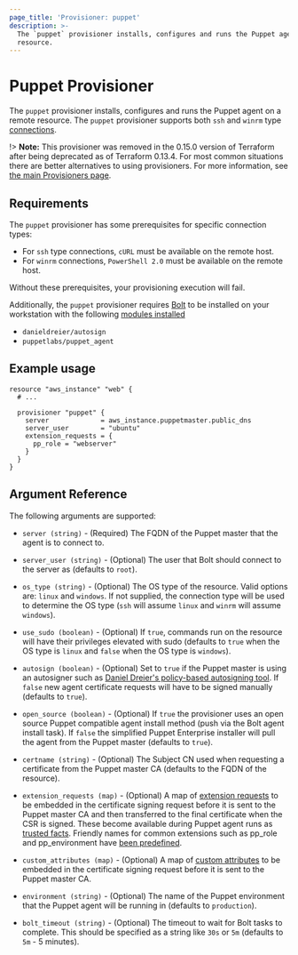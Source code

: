 ```yaml
---
page_title: 'Provisioner: puppet'
description: >-
  The `puppet` provisioner installs, configures and runs the Puppet agent on a
  resource.
---
```


# Puppet Provisioner

The `puppet` provisioner installs, configures and runs the Puppet agent on a
remote resource. The `puppet` provisioner supports both `ssh` and `winrm` type
[connections](/language/resources/provisioners/connection).

!> **Note:** This provisioner was removed in the 0.15.0 version of Terraform after being deprecated as of Terraform 0.13.4. For most common situations there are better alternatives to using provisioners. For more information, see [the main Provisioners page](/language/resources/provisioners).

## Requirements

The `puppet` provisioner has some prerequisites for specific connection types:

* For `ssh` type connections, `cURL` must be available on the remote host.
* For `winrm` connections, `PowerShell 2.0` must be available on the remote host.

Without these prerequisites, your provisioning execution will fail.

Additionally, the `puppet` provisioner requires
[Bolt](https://puppet.com/docs/bolt/latest/bolt.html) to be installed on your workstation
with the following [modules
installed](https://puppet.com/docs/bolt/latest/bolt_installing_modules.html#install-modules)

* `danieldreier/autosign`
* `puppetlabs/puppet_agent`

## Example usage

```hcl
resource "aws_instance" "web" {
  # ...

  provisioner "puppet" {
    server             = aws_instance.puppetmaster.public_dns
    server_user        = "ubuntu"
    extension_requests = {
      pp_role = "webserver"
    }
  }
}
```

## Argument Reference

The following arguments are supported:

* `server (string)` - (Required) The FQDN of the Puppet master that the agent
  is to connect to.

* `server_user (string)` - (Optional) The user that Bolt should connect to the
  server as (defaults to `root`).

* `os_type (string)` - (Optional) The OS type of the resource. Valid options
  are: `linux` and `windows`. If not supplied, the connection type will be used
  to determine the OS type (`ssh` will assume `linux` and `winrm` will assume
  `windows`).

* `use_sudo (boolean)` - (Optional) If `true`, commands run on the resource
  will have their privileges elevated with sudo (defaults to `true` when the OS
  type is `linux` and `false` when the OS type is `windows`).

* `autosign (boolean)` - (Optional) Set to `true` if the Puppet master is using an autosigner such as
  [Daniel Dreier's policy-based autosigning
  tool](https://danieldreier.github.io/autosign). If `false` new agent certificate requests will have to be signed manually (defaults to `true`).

* `open_source (boolean)` - (Optional) If `true` the provisioner uses an open source Puppet compatible agent install method (push via the Bolt agent install task). If `false` the simplified Puppet Enterprise installer will pull the agent from the Puppet master (defaults to `true`).

* `certname (string)` - (Optional) The Subject CN used when requesting
  a certificate from the Puppet master CA (defaults to the FQDN of the
  resource).

* `extension_requests (map)` - (Optional) A map of [extension
  requests](https://puppet.com/docs/puppet/latest/ssl_attributes_extensions.html#concept-932)
  to be embedded in the certificate signing request before it is sent to the
  Puppet master CA and then transferred to the final certificate when the CSR
  is signed. These become available during Puppet agent runs as [trusted facts](https://puppet.com/docs/puppet/latest/lang_facts_and_builtin_vars.html#trusted-facts). Friendly names for common extensions such as pp_role and pp_environment have [been predefined](https://puppet.com/docs/puppet/latest/ssl_attributes_extensions.html#recommended-oids-for-extensions).

* `custom_attributes (map)` - (Optional) A map of [custom
  attributes](https://puppet.com/docs/puppet/latest/ssl_attributes_extensions.html#concept-5488)
  to be embedded in the certificate signing request before it is sent to the
  Puppet master CA.

* `environment (string)` - (Optional) The name of the Puppet environment that the
  Puppet agent will be running in (defaults to `production`).

* `bolt_timeout (string)` - (Optional) The timeout to wait for Bolt tasks to
  complete. This should be specified as a string like `30s` or `5m` (defaults
  to `5m` - 5 minutes).
